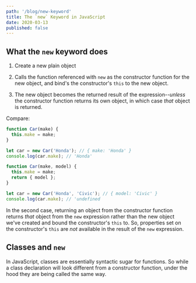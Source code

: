 ```yaml
---
path: '/blog/new-keyword'
title: The `new` Keyword in JavaScript
date: 2020-03-13
published: false
---
```


## What the `new` keyword does

1. Create a new plain object

2. Calls the function referenced with `new` as the constructor function for the new object, and bind's the constructor's `this` to the new object.

3. The new object becomes the returned result of the expression--_unless_ the constructor function returns its own object, in which case _that_ object is returned.

Compare:

```js
function Car(make) {
  this.make = make;
}

let car = new Car('Honda'); // { make: 'Honda' }
console.log(car.make); // 'Honda'
```

```js
function Car(make, model) {
  this.make = make;
  return { model };
}

let car = new Car('Honda', 'Civic'); // { model: 'Civic' }
console.log(car.make); // 'undefined
```

In the second case, returning an object from the constructor function returns _that_ object from the `new` expression rather than the new object we've created and bound the constructor's `this` to. So, properties set on the constructor's `this` are _not_ available in the result of the `new` expression.

## Classes and `new`

In JavaScript, classes are essentially syntactic sugar for functions. So while a class declaration will look different from a constructor function, under the hood they are being called the same way.
